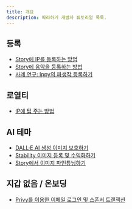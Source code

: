 ```yaml
---
title: 개요
description: 따라하기 개발자 튜토리얼 목록.
---
```


## 등록

* [Story에 IP를 등록하는 방법](/developers/tutorials/how-to-register-ip-on-story)
* [Story에 음악을 등록하는 방법](/developers/tutorials/how-to-register-music-on-story)
* [사례 연구: Ippy의 파생작 등록하기](/developers/tutorials/case-study-register-derivative-ippy)

## 로열티

* [IP에 팁 주는 방법](/developers/tutorials/how-to-tip-an-ip)

## AI 테마

* [DALL·E AI 생성 이미지 보호하기](/developers/tutorials/protect-dalle-ai-generated-images)
* [Stability 이미지 등록 및 수익화하기](/developers/tutorials/register-stability-images)
* [Story에서 이미지 파인튜닝하기](/developers/tutorials/finetune-images)

## 지갑 없음 / 온보딩

* [Privy를 이용한 이메일 로그인 및 스폰서 트랜잭션](/developers/tutorials/privy-tutorial)

